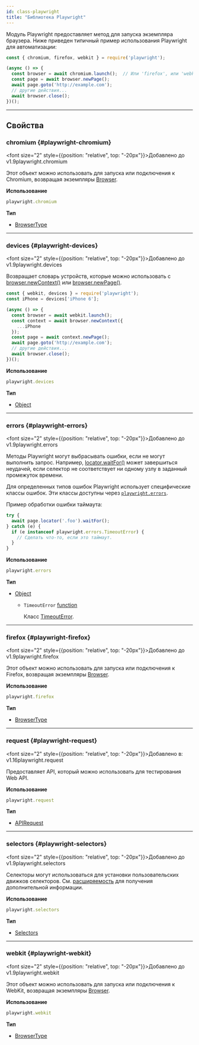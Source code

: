 ```yaml
---
id: class-playwright
title: "Библиотека Playwright"
---
```


Модуль Playwright предоставляет метод для запуска экземпляра браузера. Ниже приведен типичный пример использования Playwright для автоматизации:

```js
const { chromium, firefox, webkit } = require('playwright');

(async () => {
  const browser = await chromium.launch();  // Или 'firefox', или 'webkit'.
  const page = await browser.newPage();
  await page.goto('http://example.com');
  // другие действия...
  await browser.close();
})();
```

---

## Свойства

### chromium {#playwright-chromium}

<font size="2" style={{position: "relative", top: "-20px"}}>Добавлено до v1.9</font><x-search>playwright.chromium</x-search>

Этот объект можно использовать для запуска или подключения к Chromium, возвращая экземпляры [Browser].

**Использование**

```js
playwright.chromium
```

**Тип**
- [BrowserType]

---

### devices {#playwright-devices}

<font size="2" style={{position: "relative", top: "-20px"}}>Добавлено до v1.9</font><x-search>playwright.devices</x-search>

Возвращает словарь устройств, которые можно использовать с [browser.newContext()](/api/class-browser.mdx#browser-new-context) или [browser.newPage()](/api/class-browser.mdx#browser-new-page).

```js
const { webkit, devices } = require('playwright');
const iPhone = devices['iPhone 6'];

(async () => {
  const browser = await webkit.launch();
  const context = await browser.newContext({
    ...iPhone
  });
  const page = await context.newPage();
  await page.goto('http://example.com');
  // другие действия...
  await browser.close();
})();
```

**Использование**

```js
playwright.devices
```

**Тип**
- [Object]

---

### errors {#playwright-errors}

<font size="2" style={{position: "relative", top: "-20px"}}>Добавлено до v1.9</font><x-search>playwright.errors</x-search>

Методы Playwright могут выбрасывать ошибки, если не могут выполнить запрос. Например, [locator.waitFor()](/api/class-locator.mdx#locator-wait-for) может завершиться неудачей, если селектор не соответствует ни одному узлу в заданный промежуток времени.

Для определенных типов ошибок Playwright использует специфические классы ошибок. Эти классы доступны через [`playwright.errors`](#playwright-errors).

Пример обработки ошибки таймаута:

```js
try {
  await page.locator('.foo').waitFor();
} catch (e) {
  if (e instanceof playwright.errors.TimeoutError) {
    // Сделать что-то, если это таймаут.
  }
}
```

**Использование**

```js
playwright.errors
```

**Тип**
- [Object]
  - `TimeoutError` [function]
    
    Класс [TimeoutError].

---

### firefox {#playwright-firefox}

<font size="2" style={{position: "relative", top: "-20px"}}>Добавлено до v1.9</font><x-search>playwright.firefox</x-search>

Этот объект можно использовать для запуска или подключения к Firefox, возвращая экземпляры [Browser].

**Использование**

```js
playwright.firefox
```

**Тип**
- [BrowserType]

---

### request {#playwright-request}

<font size="2" style={{position: "relative", top: "-20px"}}>Добавлено в: v1.16</font><x-search>playwright.request</x-search>

Предоставляет API, который можно использовать для тестирования Web API.

**Использование**

```js
playwright.request
```

**Тип**
- [APIRequest]

---

### selectors {#playwright-selectors}

<font size="2" style={{position: "relative", top: "-20px"}}>Добавлено до v1.9</font><x-search>playwright.selectors</x-search>

Селекторы могут использоваться для установки пользовательских движков селекторов. См. [расширяемость](../extensibility.mdx) для получения дополнительной информации.

**Использование**

```js
playwright.selectors
```

**Тип**
- [Selectors]

---

### webkit {#playwright-webkit}

<font size="2" style={{position: "relative", top: "-20px"}}>Добавлено до v1.9</font><x-search>playwright.webkit</x-search>

Этот объект можно использовать для запуска или подключения к WebKit, возвращая экземпляры [Browser].

**Использование**

```js
playwright.webkit
```

**Тип**
- [BrowserType]

[Accessibility]: /api/class-accessibility.mdx "Accessibility"
[Android]: /api/class-android.mdx "Android"
[AndroidDevice]: /api/class-androiddevice.mdx "AndroidDevice"
[AndroidInput]: /api/class-androidinput.mdx "AndroidInput"
[AndroidSocket]: /api/class-androidsocket.mdx "AndroidSocket"
[AndroidWebView]: /api/class-androidwebview.mdx "AndroidWebView"
[APIRequest]: /api/class-apirequest.mdx "APIRequest"
[APIRequestContext]: /api/class-apirequestcontext.mdx "APIRequestContext"
[APIResponse]: /api/class-apiresponse.mdx "APIResponse"
[APIResponseAssertions]: /api/class-apiresponseassertions.mdx "APIResponseAssertions"
[Browser]: /api/class-browser.mdx "Browser"
[BrowserContext]: /api/class-browsercontext.mdx "BrowserContext"
[BrowserServer]: /api/class-browserserver.mdx "BrowserServer"
[BrowserType]: /api/class-browsertype.mdx "BrowserType"
[CDPSession]: /api/class-cdpsession.mdx "CDPSession"
[Clock]: /api/class-clock.mdx "Clock"
[ConsoleMessage]: /api/class-consolemessage.mdx "ConsoleMessage"
[Coverage]: /api/class-coverage.mdx "Coverage"
[Dialog]: /api/class-dialog.mdx "Dialog"
[Download]: /api/class-download.mdx "Download"
[Electron]: /api/class-electron.mdx "Electron"
[ElectronApplication]: /api/class-electronapplication.mdx "ElectronApplication"
[ElementHandle]: /api/class-elementhandle.mdx "ElementHandle"
[FileChooser]: /api/class-filechooser.mdx "FileChooser"
[Frame]: /api/class-frame.mdx "Frame"
[FrameLocator]: /api/class-framelocator.mdx "FrameLocator"
[GenericAssertions]: /api/class-genericassertions.mdx "GenericAssertions"
[JSHandle]: /api/class-jshandle.mdx "JSHandle"
[Keyboard]: /api/class-keyboard.mdx "Keyboard"
[Locator]: /api/class-locator.mdx "Locator"
[LocatorAssertions]: /api/class-locatorassertions.mdx "LocatorAssertions"
[Logger]: /api/class-logger.mdx "Logger"
[Mouse]: /api/class-mouse.mdx "Mouse"
[Page]: /api/class-page.mdx "Page"
[PageAssertions]: /api/class-pageassertions.mdx "PageAssertions"
[Playwright]: /api/class-playwright.mdx "Playwright"
[PlaywrightAssertions]: /api/class-playwrightassertions.mdx "PlaywrightAssertions"
[Request]: /api/class-request.mdx "Request"
[Response]: /api/class-response.mdx "Response"
[Route]: /api/class-route.mdx "Route"
[Selectors]: /api/class-selectors.mdx "Selectors"
[SnapshotAssertions]: /api/class-snapshotassertions.mdx "SnapshotAssertions"
[TimeoutError]: /api/class-timeouterror.mdx "TimeoutError"
[Touchscreen]: /api/class-touchscreen.mdx "Touchscreen"
[Tracing]: /api/class-tracing.mdx "Tracing"
[Video]: /api/class-video.mdx "Video"
[WebError]: /api/class-weberror.mdx "WebError"
[WebSocket]: /api/class-websocket.mdx "WebSocket"
[WebSocketRoute]: /api/class-websocketroute.mdx "WebSocketRoute"
[Worker]: /api/class-worker.mdx "Worker"
[Fixtures]: /api/class-fixtures.mdx "Fixtures"
[FullConfig]: /api/class-fullconfig.mdx "FullConfig"
[FullProject]: /api/class-fullproject.mdx "FullProject"
[Location]: /api/class-location.mdx "Location"
[Test]: /api/class-test.mdx "Test"
[TestConfig]: /api/class-testconfig.mdx "TestConfig"
[TestInfo]: /api/class-testinfo.mdx "TestInfo"
[TestInfoError]: /api/class-testinfoerror.mdx "TestInfoError"
[TestOptions]: /api/class-testoptions.mdx "TestOptions"
[TestProject]: /api/class-testproject.mdx "TestProject"
[TestStepInfo]: /api/class-teststepinfo.mdx "TestStepInfo"
[WorkerInfo]: /api/class-workerinfo.mdx "WorkerInfo"
[Reporter]: /api/class-reporter.mdx "Reporter"
[Suite]: /api/class-suite.mdx "Suite"
[TestCase]: /api/class-testcase.mdx "TestCase"
[TestError]: /api/class-testerror.mdx "TestError"
[TestResult]: /api/class-testresult.mdx "TestResult"
[TestStep]: /api/class-teststep.mdx "TestStep"
[Element]: https://developer.mozilla.org/en-US/docs/Web/API/element "Element"
[EvaluationArgument]: /evaluating.mdx#evaluation-argument "EvaluationArgument"
[Promise]: https://developer.mozilla.org/en-US/docs/Web/JavaScript/Reference/Global_Objects/Promise "Promise"
[iterator]: https://developer.mozilla.org/en-US/docs/Web/JavaScript/Reference/Iteration_protocols "Iterator"
[origin]: https://developer.mozilla.org/en-US/docs/Glossary/Origin "Origin"
[selector]: https://developer.mozilla.org/en-US/docs/Web/CSS/CSS_Selectors "selector"
[Serializable]: https://developer.mozilla.org/en-US/docs/Web/JavaScript/Reference/Global_Objects/JSON/stringify#Description "Serializable"
[UIEvent.detail]: https://developer.mozilla.org/en-US/docs/Web/API/UIEvent/detail "UIEvent.detail"
[UnixTime]: https://en.wikipedia.org/wiki/Unix_time "Unix Time"
[xpath]: https://developer.mozilla.org/en-US/docs/Web/XPath "xpath"

[Array]: https://developer.mozilla.org/en-US/docs/Web/JavaScript/Reference/Global_Objects/Array "Array"
[boolean]: https://developer.mozilla.org/en-US/docs/Web/JavaScript/Data_structures#Boolean_type "Boolean"
[Buffer]: https://nodejs.org/api/buffer.html#buffer_class_buffer "Buffer"
[ChildProcess]: https://nodejs.org/api/child_process.html "ChildProcess"
[Date]: https://developer.mozilla.org/en-US/docs/Web/JavaScript/Reference/Global_Objects/Date "Date"
[Error]: https://nodejs.org/api/errors.html#errors_class_error "Error"
[EventEmitter]: https://nodejs.org/api/events.html#events_class_eventemitter "EventEmitter"
[function]: https://developer.mozilla.org/en-US/docs/Web/JavaScript/Reference/Global_Objects/Function "Function"
[FormData]: https://developer.mozilla.org/en-US/docs/Web/API/FormData "FormData"
[Map]: https://developer.mozilla.org/en-US/docs/Web/JavaScript/Reference/Global_Objects/Map "Map"
[Metadata]: https://developer.mozilla.org/en-US/docs/Web/JavaScript/Reference/Global_Objects/Object "Object&lt;string, any&gt;"
[null]: https://developer.mozilla.org/en-US/docs/Web/JavaScript/Reference/Global_Objects/null "null"
[number]: https://developer.mozilla.org/en-US/docs/Web/JavaScript/Data_structures#Number_type "Number"
[Object]: https://developer.mozilla.org/en-US/docs/Web/JavaScript/Reference/Global_Objects/Object "Object"
[Promise]: https://developer.mozilla.org/en-US/docs/Web/JavaScript/Reference/Global_Objects/Promise "Promise"
[Readable]: https://nodejs.org/api/stream.html#stream_class_stream_readable "Readable"
[ReadStream]: https://nodejs.org/api/fs.html#class-fsreadstream "ReadStream"
[RegExp]: https://developer.mozilla.org/en-US/docs/Web/JavaScript/Reference/Global_Objects/RegExp "RegExp"
[string]: https://developer.mozilla.org/en-US/docs/Web/JavaScript/Data_structures#String_type "string"
[void]: https://developer.mozilla.org/en-US/docs/Web/JavaScript/Reference/Global_Objects/undefined "void"
[URL]: https://nodejs.org/api/url.html "URL"
[URLSearchParams]: https://developer.mozilla.org/en-US/docs/Web/API/URLSearchParams "URLSearchParams"

[все доступные теги изображений]: https://mcr.microsoft.com/en-us/product/playwright/about "все доступные теги изображений"
[Регистр артефактов Microsoft]: https://mcr.microsoft.com/en-us/product/playwright/about "Регистр артефактов Microsoft"
[Dockerfile.noble]: https://github.com/microsoft/playwright/blob/main/utils/docker/Dockerfile.noble "Dockerfile.noble"